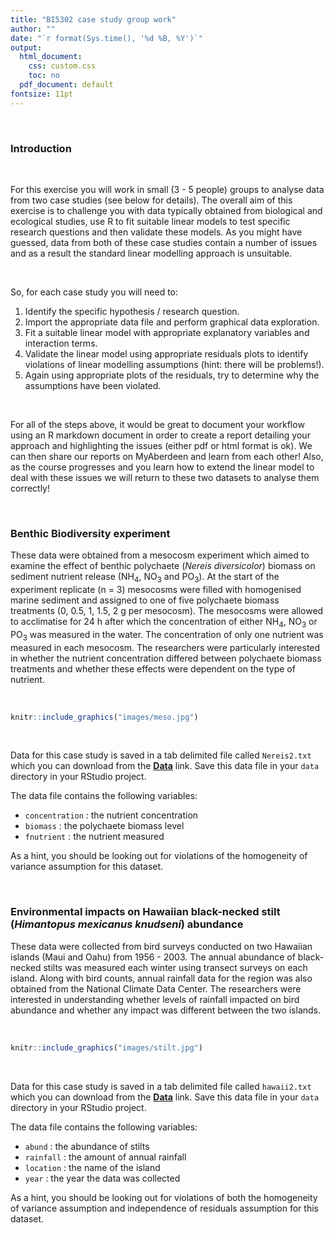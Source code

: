 ```yaml
---
title: "BI5302 case study group work"
author: ""
date: "`r format(Sys.time(), '%d %B, %Y')`"
output:
  html_document:
    css: custom.css
    toc: no
  pdf_document: default
fontsize: 11pt
---
```


\  

### Introduction

\  

For this exercise you will work in small (3 - 5 people) groups to analyse data from two case studies (see below for details). The overall aim of this exercise is to challenge you with data typically obtained from biological and ecological studies, use R to fit suitable linear models to test specific research questions and then validate these models. As you might have guessed, data from both of these case studies contain a number of issues and as a result the standard linear modelling approach is unsuitable.

\  

So, for each case study you will need to:

  1. Identify the specific hypothesis / research question. 
  2. Import the appropriate data file and perform graphical data exploration. 
  3. Fit a suitable linear model with appropriate explanatory variables and interaction terms.
  4. Validate the linear model using appropriate residuals plots to identify violations of linear modelling assumptions (hint: there will be problems!).
  5. Again using appropriate plots of the residuals, try to determine why the assumptions have been violated.

\  

For all of the steps above, it would be great to document your workflow using an R markdown document in order to create a report detailing your approach and highlighting the issues (either pdf or html format is ok). We can then share our reports on MyAberdeen and learn from each other! Also, as the course progresses and you learn how to extend the linear model to deal with these issues we will return to these two datasets to analyse them correctly!  

\  

### Benthic Biodiversity experiment

These data were obtained from a mesocosm experiment which aimed to examine the effect of benthic polychaete (*Nereis diversicolor*) biomass on sediment nutrient release (NH~4~, NO~3~ and PO~3~). At the start of the experiment replicate (n = 3) mesocosms were filled with homogenised marine sediment and assigned to one of five polychaete biomass treatments (0, 0.5, 1, 1.5, 2 g per mesocosm). The mesocosms were allowed to acclimatise for 24 h after which the concentration of either NH~4~, NO~3~ or PO~3~ was measured in the water. The concentration of only one nutrient was measured in each mesocosm. The researchers were particularly interested in whether the nutrient concentration differed between polychaete biomass treatments and whether these effects were dependent on the type of nutrient.

\  

```r
knitr::include_graphics("images/meso.jpg")
```

\  

Data for this case study is saved in a tab delimited file called `Nereis2.txt` which you can download from the **[<i class="fa fa-download"></i> Data](data.html)** link. Save this data file in your `data` directory in your RStudio project.

The data file contains the following variables:

  - `concentration` : the nutrient concentration
  - `biomass` : the polychaete biomass level
  - `fnutrient` : the nutrient measured

As a hint, you should be looking out for violations of the homogeneity of variance assumption for this dataset.

\  

### Environmental impacts on Hawaiian black-necked stilt (*Himantopus mexicanus knudseni*) abundance 

These data were collected from bird surveys conducted on two Hawaiian islands (Maui and Oahu) from 1956 - 2003. The annual abundance of black-necked stilts was measured each winter using transect surveys on each island. Along with bird counts, annual rainfall data for the region was also obtained from the National Climate Data Center. The researchers were interested in understanding whether levels of rainfall impacted on bird abundance and whether any impact was different between the two islands.

\  

```r
knitr::include_graphics("images/stilt.jpg")
```

\  

Data for this case study is saved in a tab delimited file called `hawaii2.txt` which you can download from the **[<i class="fa fa-download"></i> Data](data.html)** link. Save this data file in your `data` directory in your RStudio project. 

The data file contains the following variables:

  - `abund` : the abundance of stilts
  - `rainfall` : the amount of annual rainfall
  - `location` : the name of the island
  - `year` : the year the data was collected

As a hint, you should be looking out for violations of both the homogeneity of variance assumption and independence of residuals assumption for this dataset.

\ 